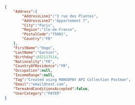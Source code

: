 ```json REST  
{
    "Address":{
        "AddressLine1":"3 rue des Plantes",
        "AddressLine2":"Appartement 7",
        "City":"Paris",
        "Region":"Ile-de-France",
        "PostalCode":"75001",
        "Country":"FR"
    },
    "FirstName":"Hugo",
    "LastName":"Garnier",
    "Birthday":652117514,
    "Nationality":"FR",
    "CountryOfResidence":"FR",
    "Occupation":null,
    "IncomeRange":null,
    "Tag":"Created using MANGOPAY API Collection Postman",
    "Email":"email@test.com",
    "TermsAndConditionsAccepted":false,
    "UserCategory":"PAYER"
}  
```